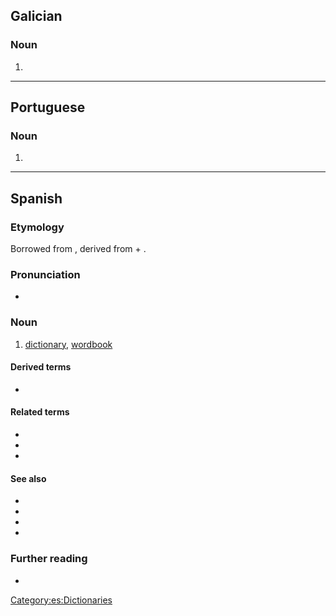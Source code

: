 {{also|diccionário}}
==Galician==

===Noun===
{{gl-noun|m}}

# {{obsolete spelling of|gl|dicionario}}

{{C|gl|Dictionaries}}

----

==Portuguese==

===Noun===
{{pt-noun|m|s}}

# {{obsolete form of|pt|dicionário}}

----

==Spanish==

===Etymology===
Borrowed from {{bor|es|ML.|dictiōnārium||dictionary}}, derived from {{der|es|la|dictiō||saying, speaking}} + {{m|la|-ārium}}.

===Pronunciation===
{{es-IPA|díccionário}}
* {{audio|es|LL-Q1321 (spa)-Rodelar-diccionario.wav|Audio (Spain)}}

===Noun===
{{es-noun|m}}

# [[dictionary]], [[wordbook]]

====Derived terms====
* {{l|es|diccionario de sinónimos}}

====Related terms====
* {{l|es|decir}}
* {{l|es|dicción}}
* {{l|es|diccionatista}}

====See also====
* {{l|es|enciclopedia}}
* {{l|es|vocabulario}}
* {{l|es|léxico}}
* {{l|es|glosario}}

===Further reading===
* {{R:DRAE}}

[[Category:es:Dictionaries]]